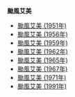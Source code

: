 '''颱風艾美'''
*[[颱風艾美_(1951年)|颱風艾美 (1951年)]]
*[[颱風艾美_(1956年)|颱風艾美 (1956年)]]
*[[颱風艾美_(1959年)|颱風艾美 (1959年)]]
*[[颱風艾美_(1962年)|颱風艾美 (1962年)]]
*[[颱風艾美_(1965年)|颱風艾美 (1965年)]]
*[[颱風艾美_(1967年)|颱風艾美 (1967年)]]
*[[颱風艾美_(1971年)|颱風艾美 (1971年)]]
*[[颱風艾美_(1991年)|颱風艾美 (1991年)]]
{{消歧义|cat=热带气旋消歧义}}
